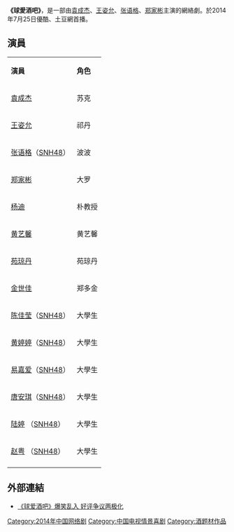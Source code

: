 {{電視節目資訊框
| 名稱       = 球爱酒吧
| 原名       = 
| 圖片       = 
| 圖說       = 
| 類型       = [[電視劇|電視劇]]
| 原創       = 
| 導演       = [[尤明宇|尤明宇]]
| 編劇       = 甘世佳工作室、[[郭博雅|郭博雅]]
| 標語       = 
| 演出       = 
| 片頭曲     = 我就要鬧這樣
| 歌手       = [[李宗霖|李宗霖]]
| 作曲       = 
| 主題曲     =  
| 片尾曲     =  激流之战
| 歌手2      = [[SNH48|SNH48]]
| 作曲2      = 
| 配樂       = 
| 國家       = {{CHN}}
| 語言       = [[普通话|普通话]]
| 季數       = 1
| 集數       = 20
| 製片人     =  
| 製作公司     = [[上海观达影视文化有限公司|上海观达影视文化有限公司]]
| 外景       = 
| 每集長     = 約30分鐘（含廣告）
| 頻道       = [[優酷|優酷]]、[[土豆網|土豆網]]
| 出品人     = 
| 電視網     = 
| 音訊制式   = 
| 開始       = 
| 結束       = 
| 相關劇集   = [[愛情公寓|愛情公寓]]
| imdb_id    = 
| tv_com_id  = 
}}
'''《球愛酒吧》'''，是一部由[[袁成杰|袁成杰]]、[[王姿允|王姿允]]、[[张语格|张语格]]、[[郑家彬|郑家彬]]主演的網絡劇。於2014年7月25日優酷、土豆網首播。

== 演員 ==
{|class="wikitable " width="40%"
|- style="background:cornflowerblue; color:white" align=center
| '''演員''' || '''角色''' 
|-
| [[袁成杰|袁成杰]]||苏克
|-
| [[王姿允|王姿允]]||祁丹
|- 
| [[张语格|张语格]]（[[SNH48|SNH48]]）||波波
|-
| [[郑家彬|郑家彬]]||大罗
|-
| [[杨迪|杨迪]]||朴教授
|- 
| [[黄艺馨|黄艺馨]]||黄艺馨
|-
| [[苑琼丹|苑琼丹]]||苑琼丹
|- 
| [[金世佳|金世佳]]||郑多金
|-
| [[陈佳莹|陈佳莹]]（[[SNH48|SNH48]]）||大學生
|- 
| [[黄婷婷|黄婷婷]]（[[SNH48|SNH48]]）||大學生
|-
| [[易嘉爱|易嘉爱]]（[[SNH48|SNH48]]）||大學生
|- 
| [[唐安琪|唐安琪]]（[[SNH48|SNH48]]）||大學生
|-
| [[陆婷|陆婷]] （[[SNH48|SNH48]]）||大學生
|- 
| [[赵粤|赵粤]] （[[SNH48|SNH48]]）||大學生
|-
|}

==外部連結==
*[http://ent.sina.com.cn/v/m/2014-07-29/14234182865.shtml 《球爱酒吧》爆笑乱入 好评争议两极化] {{Wayback|url=http://ent.sina.com.cn/v/m/2014-07-29/14234182865.shtml |date=20200413180054 }}
{{DEFAULTSORT:Q球}}
[[Category:2014年中国网络剧|Category:2014年中国网络剧]]
[[Category:中国电视情景喜剧|Category:中国电视情景喜剧]]
[[Category:酒题材作品|Category:酒题材作品]]